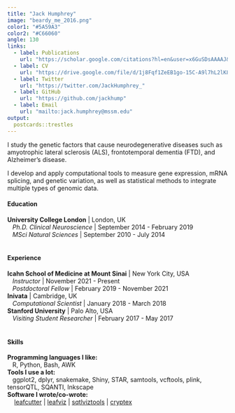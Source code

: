 ```yaml
---
title: "Jack Humphrey"
image: "beardy_me_2016.png"
color1: "#5A59A3"
color2: "#C66060"
angle: 130
links:
  - label: Publications
    url: "https://scholar.google.com/citations?hl=en&user=x6GuSDsAAAAJ&view_op=list_works&sortby=pubdate"
  - label: CV
    url: "https://drive.google.com/file/d/1j8Fqf1ZeEB1go-15C-A9l7hL2lK8bFxK/view"
  - label: Twitter
    url: "https://twitter.com/JackHumphrey_"
  - label: GitHub
    url: "https://github.com/jackhump"
  - label: Email
    url: "mailto:jack.humphrey@mssm.edu"
output:
  postcards::trestles
---
```

 
I study the genetic factors that cause neurodegenerative diseases such as amyotrophic lateral sclerosis (ALS), frontotemporal dementia (FTD), and Alzheimer's disease.  

I develop and apply computational tools to measure gene expression, mRNA splicing, and genetic variation, as well as statistical methods to integrate multiple types of genomic data. 

#### Education
| **University College London** | London, UK
|    _Ph.D. Clinical Neuroscience_ | September 2014 - February 2019
|    _MSci Natural Sciences_ | September 2010 - July 2014
|
|
#### Experience
| **Icahn School of Medicine at Mount Sinai** | New York City, USA
|    _Instructor_ | November 2021 - Present
|    _Postdoctoral Fellow_ | February 2019 - November 2021
| **Inivata** | Cambridge, UK
|    _Computational Scientist_ | January 2018 - March 2018
| **Stanford University** | Palo Alto, USA
|    _Visiting Student Researcher_ | February 2017 - May 2017
|
|
#### Skills
| **Programming languages I like:**
|    R, Python, Bash, AWK

| **Tools I use a lot:**
|    ggplot2, dplyr, snakemake, Shiny, STAR, samtools, vcftools, plink, tensorQTL, SQANTI, Inkscape

| **Software I wrote/co-wrote:**
|     [leafcutter](https://davidaknowles.github.io/leafcutter/) | [leafviz](https://github.com/jackhump/leafviz) | [sqtlviztools](https://github.com/jackhump/sqtlviztools) | [cryptex](https://github.com/jackhump/cryptex) 
